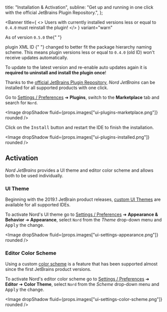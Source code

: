 <!--
Copyright (c) 2016-present Sven Greb <development@svengreb.de>
This source code is licensed under the MIT license found in the license file.
-->



  title: "Installation & Activation",
  subline: "Get up and running in one click with the official JetBrains Plugin Repository.",
};

<ShrinkedWidth value={25}>

<SpaceBox mTop={4} mBottom={4}>
  <Plugin />
</SpaceBox>

</ShrinkedWidth>

<ShrinkedWidth value={80}>

<WIPNotice />

<Banner
  title={
    <>
      Users with currently installed versions less or equal to <Code>0.4.0</Code> must reinstall the plugin!
    </>
  }
  variant="warn"
>
  As of version <Code>0.5.0</Code> the{" "}
  <Link
    href="https://www.jetbrains.org/intellij/sdk/docs/basics/plugin_structure/plugin_configuration_file.html"
    variant="minimal"
  >
    plugin XML ID
  </Link>{" "}
  changed to better fit the package hierarchy naming scheme.
  This means plugin versions less or equal to <Code>0.4.0</Code> (old ID) won't receive updates automatically.

To update to the latest version and re-enable auto updates again it is **required to uninstall and install the plugin once**!

</Banner>

Thanks to the [official JetBrains Plugin Repository][jb-plug-repo-nord], _Nord JetBrains_ can be installed for all supported products with one click.

Go to [Settings / Preferences][jb-docs-sett_prefs] ➜ **Plugins**, switch to the **Marketplace** tab and search for `Nord`.

<Image dropShadow fluid={props.images["ui-plugins-marketplace.png"]} rounded />

Click on the <Kbd>Install</Kbd> button and restart the IDE to finish the installation.

<Image dropShadow fluid={props.images["ui-plugins-installed.png"]} rounded />

## Activation

_Nord JetBrains_ provides a UI theme and editor color scheme and allows both to be used individually.

### UI Theme

Beginning with the 2019.1 JetBrain product releases, [custom UI Themes][jb-docs-sdk-ui_theme] are available for all supported IDEs.

To activate Nord's UI theme go to [Settings / Preferences][jb-docs-sett_prefs] ➜ **Appearance & Behavior** ➜ **Appearance**, select `Nord` from the _Theme_ drop-down menu and <Kbd>Apply</Kbd> the change.

<Image dropShadow fluid={props.images["ui-settings-appearance.png"]} rounded />

### Editor Color Scheme

Using a custom [color scheme][jb-docs-color_fonts] is a feature that has been supported almost since the first JetBrains product versions.

To activate Nord's editor color scheme go to [Settings / Preferences][jb-docs-sett_prefs] ➜ **Editor** ➜ **Color Theme**, select `Nord` from the _Scheme_ drop-down menu and <Kbd>Apply</Kbd> the change.

<Image dropShadow fluid={props.images["ui-settings-color-scheme.png"]} rounded />

</ShrinkedWidth>

[jb-docs-color_fonts]: https://www.jetbrains.com/help/idea/configuring-colors-and-fonts.html
[jb-docs-sdk-ui_theme]: https://www.jetbrains.org/intellij/sdk/docs/reference_guide/ui_themes/themes_intro.html
[jb-docs-sett_prefs]: https://www.jetbrains.com/help/idea/settings-preferences-dialog.html
[jb-plug-repo-nord]: https://plugins.jetbrains.com/plugin/10321-nord
[jb-plug-repo]: https://plugins.jetbrains.com
